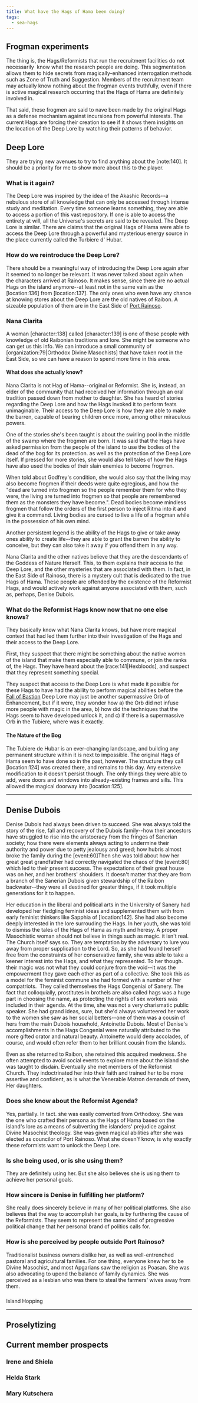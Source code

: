 ```yaml
---
title: What have the Hags of Hama been doing?
tags:
  - sea-hags
---
```


## Frogman experiments

The thing is, the Hags/Reformists that run the recruitment facilities do not
necessarily  know what the research people are doing. This segmentation allows
them to hide secrets from magically-enhanced interrogation methods such as Zone
of Truth and Suggestion. Members of the recruitment team may actually know
nothing about the frogman events truthfully, even if there is active magical
research occurring that the Hags of Hama are definitely involved in.

That said, these frogmen are said to nave been made by the original Hags as a
defense mechanism against incursions from powerful interests. The current Hags
are forcing their creation to see if it shows them insights on the location of
the Deep Lore by watching their patterns of behavior.

## Deep Lore

They are trying new avenues to try to find anything about the \[note:140\]. It
should be a priority for me to show more about this to the player.

### What is it again?

The Deep Lore was inspired by the idea of the Akashic Records--a nebulous store
of all knowledge that can only be accessed through intense study and meditation.
Every time someone learns something, they are able to access a portion of this
vast repository. If one is able to access the entirety at will, all the
Universe's secrets are said to be revealed. The Deep Lore is similar. There are
claims that the original Hags of Hama were able to access the Deep Lore through
a powerful and mysterious energy source in the place currently called the
Turbiere d' Hubar.

### How do we reintroduce the Deep Lore?

There should be a meaningful way of introducing the Deep Lore again after it
seemed to no longer be relevant. It was never talked about again when the
characters arrived at Rainoso. It makes sense, since there are no actual Hags on
the island anymore--at least not in the same vain as the \[location:136\] from
\[location:137\]. The only ones who even have any chance at knowing stores about
the Deep Lore are the old natives of Raibon. A sizeable population of them are
in the East Side of [Port Rainoso](../../locations/port-rainoso.mdx).

### Nana Clarita

A woman \[character:138\] called \[character:139\] is one of those people with
knowledge of old Raibonian traditions and lore. She might be someone who can get
us this info. We can introduce a small community of \[organization:79|Orthodox
Divine Masochists\] that have taken root in the East Side, so we can have a
reason to spend more time in this area.

#### What does she actually know?

Nana Clarita is not Hag of Hama--original or Reformist. She is, instead, an
elder of the community that had received her information through an oral
tradition passed down from mother to daughter. She has heard of stories
regarding the Deep Lore and how the Hags invoked it to perform feats
unimaginable. Their access to the Deep Lore is how they are able to make the
barren, capable of bearing children once more, among other miraculous powers.

One of the stories she's been taught is about the swirling pool in the middle of
the swamp where the frogmen are born. It was said that the Hags have asked
permission from the people of the island to use the bodies of the dead of the
bog for its protection. as well as the protection of the Deep Lore itself. If
pressed for more stories, she would also tell tales of how the Hags have also
used the bodies of their slain enemies to become frogmen.

When told about Godfrey's condition, she would also say that the living may also
become frogmen if their deeds were quite egregious, and how the "dead are turned
into frogmen so the people remember them for who they were, the living are
turned into frogmen so that people are remembered them as the monsters they have
become.". Dead bodies become mindless frogmen that follow the orders of the
first person to inject Ritma into it and give it a command. Living bodies are
cursed to live a life of a frogman while in the possession of his own mind.

Another persistent legend is the ability of the Hags to give or take away ones
ability to create life--they are able to grant the barren the ability to
conceive, but they can also take it away if you offend them in any way.

Nana Clarita and the other natives believe that they are the descendants of the
Goddess of Nature Herself. This, to them explains their access to the Deep Lore,
and the other mysteries that are associated with them. In fact, in the East Side
of Rainoso, there is a mystery cult that is dedicated to the true Hags of Hama.
These people are offended by the existence of the Reformist Hags, and would
actively work against anyone associated with them, such as, perhaps, Denise
Dubois.

### What do the Reformist Hags know now that no one else knows?

They basically know what Nana Clarita knows, but have more magical context that
had led them further into their investigation of the Hags and their access to
the Deep Lore.

First, they suspect that there might be something about the native women of the
island that make them especially able to commune, or join the ranks of, the
Hags. They have heard about the \[race:141|Hexbloods\], and suspect that they
represent something special.

They suspect that access to the Deep Lore is what made it possible for these
Hags to have had the ability to perform magical abilities before the
[Fall of Bastion](../../events/fall-of-bastion.mdx) Deep Lore may just be
another supermassive Orb of Enhancement, but if it were, they wonder how a) the
Orb did not infuse more people with magic in the area, b) how did the techniques
that the Hags seem to have developed unlock it, and c) if there is a
supermassive Orb in the Tubiere, where was it exactly.

#### The Nature of the Bog

The Tubiere de Hubar is an ever-changing landscape, and building any permanent
structure within it is next to impossible. The original Hags of Hama seem to
have done so in the past, however. The structure they call \[location:124\] was
created there, and remains to this day. Any extensive modification to it doesn't
persist though. The only things they were able to add, were doors and windows
into already-existing frames and sills. This allowed the magical doorway into
\[location:125\].

---

## Denise Dubois

Denise Dubois had always been driven to succeed. She was always told the story
of the rise, fall and recovery of the Dubois family--how their ancestors have
struggled to rise into the aristocracy from the fringes of Sanerian society; how
there were elements always acting to undermine their authority and power due to
petty jealousy and greed; how hubris almost broke the family during the
\[event:60\]Then she was told about how her great great grandfather had
correctly navigated the chaos of the \[event:80\] which led to their present
success. The expectations of their great house was on her, and her brothers'
shoulders. It doesn't matter that they are from a branch of the Sanerian Dubois
given stewardship of the Raibon backwater--they were all destined for greater
things, if it took multiple generations for it to happen.

Her education in the liberal and political arts in the University of Sanery had
developed her fledgling feminist ideas and supplemented them with from early
feminist thinkers like Sapphia of \[location:142\]. She had also become deeply
interested in the lore surrouding the Hags. In her youth, she was told to
dismiss the tales of the Hags of Hama as myth and heresy. A proper Masochistic
woman should not believe in things such as magic. it isn't real. The Church
itself says so. They are temptation by the adversary to lure you away from
proper supplication to the Lord. So, as she had found herself free from the
constraints of her conservative family, she was able to take a keener interest
into the Hags, and what they represented. To her though. their magic was not
what they could conjure from the void--it was the empowerment they gave each
other as part of a collective. She took this as a model for the feminist commune
she had formed with a number of her compatriots.  They called themselves the
Hags Congeniai of Sanery. The fact that colloquially, prostitutes in brothels
are also called hags was a huge part in choosing the name, as protecting the
rights of sex workers was included in their agenda. At the time, she was not a
very charismatic public speaker. She had grand ideas, sure, but she'd always
volunteered her work to the women she saw as her social betters--one of them was
a cousin of hers from the main Dubois household, Antoinette Dubois. Most of
Denise's accomplishments in the Hags Congenial were naturally attributed to the
more gifted orator and natural beauty. Antoinette would deny accolades, of
course, and would often refer them to her brilliant cousin from the Islands.

Even as she returned to Raibon, she retained this acquired meekness. She often
attempted to avoid social events to explore more about the island she was taught
to disdain. Eventually she met members of the Reformist Church. They
indoctrinated her into their faith and trained her to be more assertive and
confident, as is what the Venerable Matron demands of them, Her daughters.

### Does she know about the Reformist Agenda?

Yes, partially. In tact. she was easily converted from Orthodoxy. She was the
one who crafted their persona as the Hags of Hama based on the island's lore as
a means of subverting the islanders' prejudice against Divine Masochist
theology. She was given magical abilities after she was elected as councilor of
Port Rainoso. What she doesn'f know, is why exactly these reformists want to
unlock the Deep Lore.

### Is she being used, or is she using them?

They are definitely using her. But she also believes she is using them to
achieve her personal goals.

### How sincere is Denise in fulfilling her platform?

She really does sincerely believe in many of her political platforms. She also
believes that the way to accomplish her goals, is by furthering the cause of the
Reformists. They seem to represent the same kind of progressive political change
that her personal brand of politics calls for.

### How is she perceived by people outside Port Rainoso?

Traditionalist business owners dislike her, as well as well-entrenched pastoral
and agricultural families. For one thing, everyone knew her to be Divine
Masochist, and most Apgarians saw the religion as Poasan. She was also
advocating to upend the balance of family dynamics. She was perceived as a
lesbian who was there to steal the farmers' wives away from them.

###

Island Hopping

---

## Proselytizing

## Current member prospects

### Irene and Shiela

### Helda Stark

### Mary Kutschera
